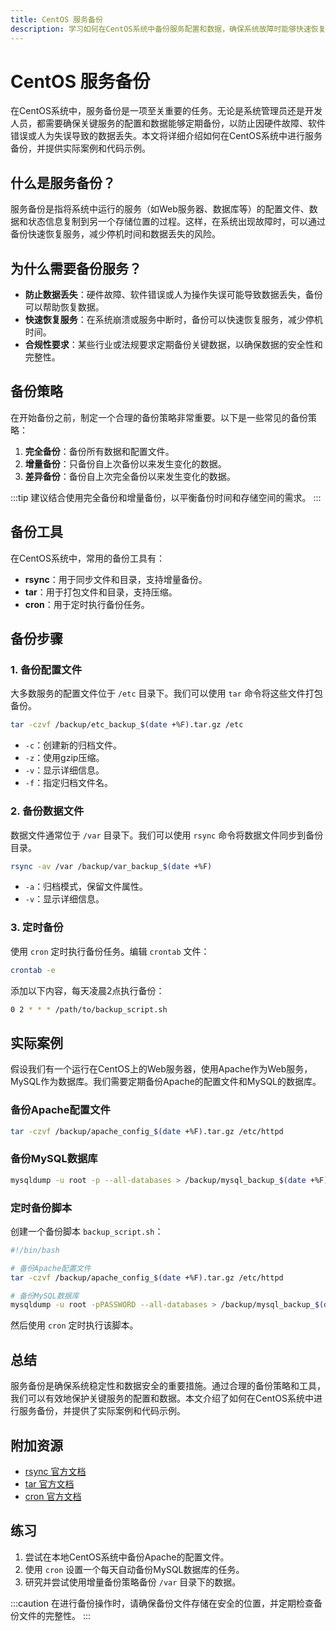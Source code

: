 ```yaml
---
title: CentOS 服务备份
description: 学习如何在CentOS系统中备份服务配置和数据，确保系统故障时能够快速恢复。
---
```


# CentOS 服务备份

在CentOS系统中，服务备份是一项至关重要的任务。无论是系统管理员还是开发人员，都需要确保关键服务的配置和数据能够定期备份，以防止因硬件故障、软件错误或人为失误导致的数据丢失。本文将详细介绍如何在CentOS系统中进行服务备份，并提供实际案例和代码示例。

## 什么是服务备份？

服务备份是指将系统中运行的服务（如Web服务器、数据库等）的配置文件、数据和状态信息复制到另一个存储位置的过程。这样，在系统出现故障时，可以通过备份快速恢复服务，减少停机时间和数据丢失的风险。

## 为什么需要备份服务？

- **防止数据丢失**：硬件故障、软件错误或人为操作失误可能导致数据丢失，备份可以帮助恢复数据。
- **快速恢复服务**：在系统崩溃或服务中断时，备份可以快速恢复服务，减少停机时间。
- **合规性要求**：某些行业或法规要求定期备份关键数据，以确保数据的安全性和完整性。

## 备份策略

在开始备份之前，制定一个合理的备份策略非常重要。以下是一些常见的备份策略：

1. **完全备份**：备份所有数据和配置文件。
2. **增量备份**：只备份自上次备份以来发生变化的数据。
3. **差异备份**：备份自上次完全备份以来发生变化的数据。

:::tip
建议结合使用完全备份和增量备份，以平衡备份时间和存储空间的需求。
:::

## 备份工具

在CentOS系统中，常用的备份工具有：

- **rsync**：用于同步文件和目录，支持增量备份。
- **tar**：用于打包文件和目录，支持压缩。
- **cron**：用于定时执行备份任务。

## 备份步骤

### 1. 备份配置文件

大多数服务的配置文件位于 `/etc` 目录下。我们可以使用 `tar` 命令将这些文件打包备份。

```bash
tar -czvf /backup/etc_backup_$(date +%F).tar.gz /etc
```

- `-c`：创建新的归档文件。
- `-z`：使用gzip压缩。
- `-v`：显示详细信息。
- `-f`：指定归档文件名。

### 2. 备份数据文件

数据文件通常位于 `/var` 目录下。我们可以使用 `rsync` 命令将数据文件同步到备份目录。

```bash
rsync -av /var /backup/var_backup_$(date +%F)
```

- `-a`：归档模式，保留文件属性。
- `-v`：显示详细信息。

### 3. 定时备份

使用 `cron` 定时执行备份任务。编辑 `crontab` 文件：

```bash
crontab -e
```

添加以下内容，每天凌晨2点执行备份：

```bash
0 2 * * * /path/to/backup_script.sh
```

## 实际案例

假设我们有一个运行在CentOS上的Web服务器，使用Apache作为Web服务，MySQL作为数据库。我们需要定期备份Apache的配置文件和MySQL的数据库。

### 备份Apache配置文件

```bash
tar -czvf /backup/apache_config_$(date +%F).tar.gz /etc/httpd
```

### 备份MySQL数据库

```bash
mysqldump -u root -p --all-databases > /backup/mysql_backup_$(date +%F).sql
```

### 定时备份脚本

创建一个备份脚本 `backup_script.sh`：

```bash
#!/bin/bash

# 备份Apache配置文件
tar -czvf /backup/apache_config_$(date +%F).tar.gz /etc/httpd

# 备份MySQL数据库
mysqldump -u root -pPASSWORD --all-databases > /backup/mysql_backup_$(date +%F).sql
```

然后使用 `cron` 定时执行该脚本。

## 总结

服务备份是确保系统稳定性和数据安全的重要措施。通过合理的备份策略和工具，我们可以有效地保护关键服务的配置和数据。本文介绍了如何在CentOS系统中进行服务备份，并提供了实际案例和代码示例。

## 附加资源

- [rsync 官方文档](https://rsync.samba.org/documentation.html)
- [tar 官方文档](https://www.gnu.org/software/tar/manual/tar.html)
- [cron 官方文档](https://man7.org/linux/man-pages/man5/crontab.5.html)

## 练习

1. 尝试在本地CentOS系统中备份Apache的配置文件。
2. 使用 `cron` 设置一个每天自动备份MySQL数据库的任务。
3. 研究并尝试使用增量备份策略备份 `/var` 目录下的数据。

:::caution
在进行备份操作时，请确保备份文件存储在安全的位置，并定期检查备份文件的完整性。
:::